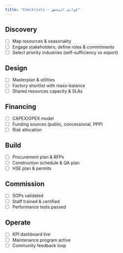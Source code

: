 ```yaml
---
title: "Checklists — قوائم التحقق"
---
```


## Discovery
- [ ] Map resources & seasonality
- [ ] Engage stakeholders; define roles & commitments
- [ ] Select priority industries (self-sufficiency vs export)

## Design
- [ ] Masterplan & utilities
- [ ] Factory shortlist with mass-balance
- [ ] Shared resources capacity & SLAs

## Financing
- [ ] CAPEX/OPEX model
- [ ] Funding sources (public, concessional, PPP)
- [ ] Risk allocation

## Build
- [ ] Procurement plan & RFPs
- [ ] Construction schedule & QA plan
- [ ] HSE plan & permits

## Commission
- [ ] SOPs validated
- [ ] Staff trained & certified
- [ ] Performance tests passed

## Operate
- [ ] KPI dashboard live
- [ ] Maintenance program active
- [ ] Community feedback loop
